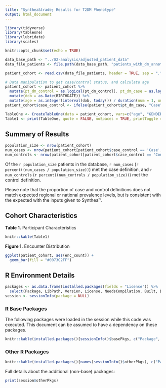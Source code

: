```yaml
---
title: "Synthea&trade; Results for T2DM Phenotype"
output: html_document
---
```


```r
library(tidyverse)
library(tableone)
library(lubridate)
library(scales)

knitr::opts_chunk$set(echo = TRUE)

data_base_path <- "../02-analysis/adjusted_patient_data"
data_file_patients <- file.path(data_base_path, "patients_with_dm_annotations.csv")

patient_cohort <- read.csv(data_file_patients, header = TRUE, sep = ",", stringsAsFactors = FALSE)
```

```r
# Data manipulation to get case/control status, and calculate age
patient_cohort <- patient_cohort %>%
  mutate(pt_dm_control = as.logical(pt_dm_control), pt_dm_case = as.logical(pt_dm_case)) %>%
  mutate(dob = as.Date(BIRTHDATE)) %>%
  mutate(age = as.integer(interval(dob, today()) / duration(num = 1, units = "years")))
patient_cohort$case_control <- ifelse(patient_cohort$pt_dm_case, "Case", ifelse(patient_cohort$pt_dm_control, "Control", "Unassigned"))

TableOne <- CreateTableOne(data = patient_cohort, vars=c("age", "GENDER", "enc_count", "diabtes_history"), strata= "case_control")
Table1 <- print(TableOne, quote = FALSE, noSpaces = TRUE, printToggle = FALSE, test=FALSE, explain=TRUE, showAllLevels = TRUE)
```
## Summary of Results
```r
population_size <- nrow(patient_cohort)
num_cases <- nrow(patient_cohort[patient_cohort$case_control == 'Case',])
num_controls <- nrow(patient_cohort[patient_cohort$case_control == 'Control',])
```

Of the `r population_size` patients in the database, `r num_cases` (`r percent((num_cases / population_size))`) met the case definition, and `r num_controls` (`r percent((num_controls / population_size))`) met the control definition.

Please note that the proportion of case and control definitions does not match expected regional or national prevalence levels, but is consistent with the expected with the inputs given to Synthea&trade;.

## Cohort Characteristics

**Table 1.** Participant Characteristics
```r
knitr::kable(Table1)
```

**Figure 1.** Encounter Distribution

```r
ggplot(patient_cohort, aes(enc_count)) +
  geom_bar(fill = "#0073C2FF")
```


## R Environment Details
```r
packages <- as.data.frame(installed.packages(fields = "License")) %>%
  select(Package, LibPath, Version, License, NeedsCompilation, Built, Depends)
session <- sessionInfo(package = NULL)
```

### R Base Packages
The following packages were loaded in the session while this code was executed.  This document can be assumed to have a dependency on these packages.
```r
knitr::kable(installed.packages()[sessionInfo()$basePkgs, c("Package", "LibPath", "Version", "License", "NeedsCompilation", "Built", "Depends")])
```
### Other R Packages
```r
knitr::kable(installed.packages()[names(sessionInfo()$otherPkgs), c("Package", "LibPath", "Version", "License", "NeedsCompilation", "Built", "Depends")])
```


Full details about the additional (non-base) packages:
```r
print(session$otherPkgs)
```
